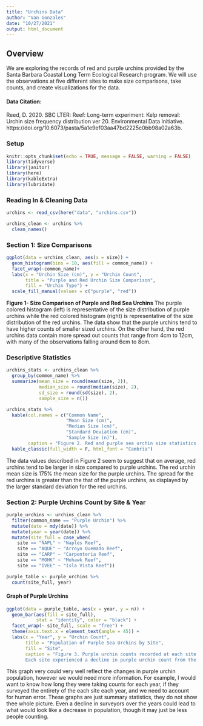 ```yaml
---
title: "Urchins Data"
author: "Van Gonzales"
date: "10/27/2021"
output: html_document
---
```

## Overview 
We are exploring the records of red and purple urchins provided by the Santa Barbara Coastal Long Term Ecological Research program. We will use the observations at five different sites to make size comparisons, take counts, and create visualizations for the data.

#### Data Citation: 
Reed, D. 2020. SBC LTER: Reef: Long-term experiment: Kelp removal: Urchin size frequency distribution ver 20. Environmental Data Initiative. https://doi.org/10.6073/pasta/5a1e9ef03aa47bd2225c0bb98a02a63b. 

### Setup
```r
knitr::opts_chunk$set(echo = TRUE, message = FALSE, warning = FALSE)
library(tidyverse)
library(janitor)
library(here)
library(kableExtra)
library(lubridate)

```

### Reading In & Cleaning Data
```r
urchins <- read_csv(here("data", "urchins.csv"))

urchins_clean <- urchins %>% 
  clean_names()
```

### Section 1: Size Comparisons 
```r
ggplot(data = urchins_clean, aes(x = size)) +
  geom_histogram(bins = 10, aes(fill = common_name)) +
  facet_wrap(~common_name)+
  labs(x = "Urchin Size (cm)", y = "Urchin Count", 
       title = "Purple and Red Urchin Size Comparison", 
       fill = "Urchin Type") +
  scale_fill_manual(values = c("purple", "red"))
```
**Figure 1- Size Comparison of Purple and Red Sea Urchins** 
The purple colored histogram (left) is representative of the size distribution of purple urchins while the red colored histogram (right) is representative of the size distribution of the red urchins. The data show that the purple urchins tend to have higher counts of smaller sized urchins. On the other hand, the red urchins data contain more spread out counts that range from 4cm to 12cm, with many of the observations falling around 6cm to 8cm.

### Descriptive Statistics
```r
urchins_stats <- urchins_clean %>% 
  group_by(common_name) %>% 
  summarize(mean_size = round(mean(size, 2)),
            median_size = round(median(size), 2),
            sd_size = round(sd(size), 2),
            sample_size = n())

urchins_stats %>% 
  kable(col.names = c("Common Name",
                      "Mean Size (cm)",
                      "Median Size (cm)",
                      "Standard Deviation (cm)",
                      "Sample Size (n)"), 
        caption = "Figure 2. Red and purple sea urchin size statistics. The mean and median sizes of each urchin type were calculated, along with the standard deviation. The sample size for each was also included.") %>% 
  kable_classic(full_width = F, html_font = "Cambria")


```

The data values described in Figure 2 seem to suggest that on average, red urchins tend to be larger in size compared to purple urchins. The red urchin mean size is 175% the mean size for the purple urchins. The spread for the red urchins is greater than the that of the purple urchins, as displayed by the larger standard deviation for the red urchins.

### Section 2: Purple Urchins Count by Site & Year
```r
purple_urchins <- urchins_clean %>% 
  filter(common_name == "Purple Urchin") %>% 
  mutate(date = mdy(date)) %>% 
  mutate(year = year(date)) %>% 
  mutate(site_full = case_when(
    site == "NAPL" ~ "Naples Reef",
    site == "AQUE" ~ "Arroyo Quemado Reef",
    site == "CARP" ~ "Carpenteria Reef",
    site == "MOHK" ~ "Mohawk Reef",
    site == "IVEE" ~ "Isla Vista Reef"))
```

```r
purple_table <- purple_urchins %>% 
  count(site_full, year)
```

#### Graph of Purple Urchins
```r
ggplot(data = purple_table, aes(x = year, y = n)) +
  geom_bar(aes(fill = site_full),
           stat = "identity", color = "black") +
  facet_wrap(~ site_full, scale = "free") +
  theme(axis.text.x = element_text(angle = 45)) +
  labs(x = "Year", y = "Urchin Count",
       title = "Population of Purple Sea Urchins by Site",
       fill = "Site",
       caption = "Figure 3. Purple urchin counts recorded at each site over time. 
       Each site experienced a decline in purple urchin count from the year 2008 to 2020.")
```
This graph very could very well reflect the changes in purple urchin population, however we would need more information. For example, I would want to know how long they were taking counts for each year, if they surveyed the entirety of the each site each year, and we need to account for human error. These graphs are just summary statistics, they do not show thee whole picture. Even a decline in surveyors over the years could lead to what would look like a decrease in population, though it may just be less people counting. 





